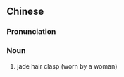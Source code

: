{{also|玉搔头}}
==Chinese==
{{zh-forms|s=玉搔头|type=12}}

===Pronunciation===
{{zh-pron
|m=yùsāotóu
|c=juk6 sou1 tau4
|cat=n
}}

===Noun===
{{zh-noun}}

# {{lb|zh|archaic}} jade hair clasp (worn by a woman)